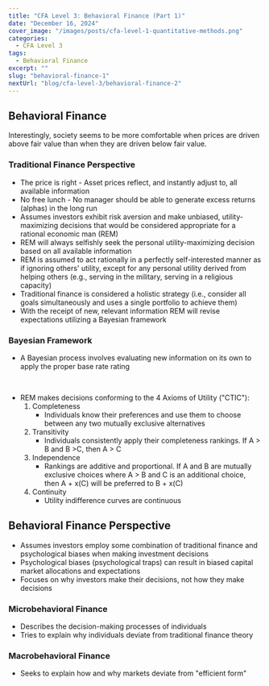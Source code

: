 ```yaml
---
title: "CFA Level 3: Behavioral Finance (Part 1)"
date: "December 16, 2024"
cover_image: "/images/posts/cfa-level-1-quantitative-methods.png"
categories:
  - CFA Level 3
tags:
  - Behavioral Finance
excerpt: ""
slug: "behavioral-finance-1"
nextUrl: "blog/cfa-level-3/behavioral-finance-2"
---
```


## Behavioral Finance

<Note>
  Interestingly, society seems to be more comfortable when prices are driven
  above fair value than when they are driven below fair value.
</Note>

### Traditional Finance Perspective

- The price is right - Asset prices reflect, and instantly adjust to, all available information
- No free lunch - No manager should be able to generate excess returns (alphas) in the long run
- Assumes investors exhibit risk aversion and make unbiased, utility-maximizing decisions that would be considered appropriate for a rational economic man (REM)
- REM will always selfishly seek the personal utility-maximizing decision based on all available information
- REM is assumed to act rationally in a perfectly self-interested manner as if ignoring others' utility, except for any personal utility derived from helping others (e.g., serving in the military, serving in a religious capacity)
- Traditional finance is considered a holistic strategy (i.e., consider all goals simultaneously and uses a single portfolio to achieve them)
- With the receipt of new, relevant information REM will revise expectations utilizing a Bayesian framework

### Bayesian Framework

- A Bayesian process involves evaluating new information on its own to apply the proper base rate rating

<Math>{"\\text {P(A|B) = P(event|new information)}"}</Math>
<Math>{"\\text {P(B|A) = P(new information|event)} "}</Math>
<Math>{"\\text {P(A) = Prior probability of event} "}</Math>
<Math>{"\\text {P(B) = Unconditional probability of new information}"}</Math>
<Math>
  {
    "\\text {P(B) = P(B|A)} \\cdot \\text{P(A) + P(B|Ac)} \\cdot \\text {P(Ac)} "
  }
</Math>

- REM makes decisions conforming to the 4 Axioms of Utility ("CTIC"):
  1. Completeness
     - Individuals know their preferences and use them to choose between any two mutually exclusive alternatives
  2. Transitivity
     - Individuals consistently apply their completeness rankings. If A > B and B >C, then A > C
  3. Independence
     - Rankings are additive and proportional. If A and B are mutually exclusive choices where A > B and C is an additional choice, then A + x(C) will be preferred to B + x(C)
  4. Continuity
     - Utility indifference curves are continuous

## Behavioral Finance Perspective

- Assumes investors employ some combination of traditional finance and psychological biases when making investment decisions
- Psychological biases (psychological traps) can result in biased capital market allocations and expectations
- Focuses on why investors make their decisions, not how they make decisions

### Microbehavioral Finance

- Describes the decision-making processes of individuals
- Tries to explain why individuals deviate from traditional finance theory

### Macrobehavioral Finance

- Seeks to explain how and why markets deviate from "efficient form"
